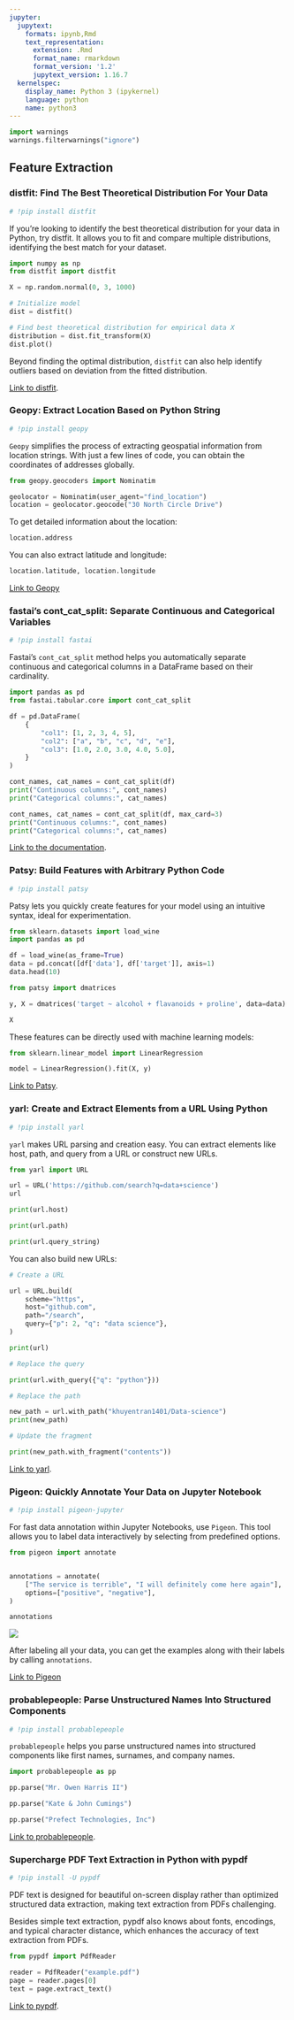```yaml
---
jupyter:
  jupytext:
    formats: ipynb,Rmd
    text_representation:
      extension: .Rmd
      format_name: rmarkdown
      format_version: '1.2'
      jupytext_version: 1.16.7
  kernelspec:
    display_name: Python 3 (ipykernel)
    language: python
    name: python3
---
```


```python
import warnings
warnings.filterwarnings("ignore")
```

## Feature Extraction


### distfit: Find The Best Theoretical Distribution For Your Data

```python
# !pip install distfit
```

If you're looking to identify the best theoretical distribution for your data in Python, try distfit. It allows you to fit and compare multiple distributions, identifying the best match for your dataset.

```python
import numpy as np
from distfit import distfit

X = np.random.normal(0, 3, 1000)

# Initialize model
dist = distfit()

# Find best theoretical distribution for empirical data X
distribution = dist.fit_transform(X)
dist.plot()
```

Beyond finding the optimal distribution, `distfit` can also help identify outliers based on deviation from the fitted distribution.


[Link to distfit](https://erdogant.github.io/distfit/pages/html/index.html).


### Geopy: Extract Location Based on Python String

```python
# !pip install geopy
```

`Geopy` simplifies the process of extracting geospatial information from location strings. With just a few lines of code, you can obtain the coordinates of addresses globally.

```python
from geopy.geocoders import Nominatim

geolocator = Nominatim(user_agent="find_location")
location = geolocator.geocode("30 North Circle Drive")
```

To get detailed information about the location:

```python
location.address
```

You can also extract latitude and longitude:

```python
location.latitude, location.longitude
```

[Link to Geopy](https://geopy.readthedocs.io/en/stable/)


### fastai’s cont_cat_split: Separate Continuous and Categorical Variables

```python
# !pip install fastai
```

Fastai's `cont_cat_split` method helps you automatically separate continuous and categorical columns in a DataFrame based on their cardinality.

```python
import pandas as pd
from fastai.tabular.core import cont_cat_split

df = pd.DataFrame(
    {
        "col1": [1, 2, 3, 4, 5],
        "col2": ["a", "b", "c", "d", "e"],
        "col3": [1.0, 2.0, 3.0, 4.0, 5.0],
    }
)

cont_names, cat_names = cont_cat_split(df)
print("Continuous columns:", cont_names)
print("Categorical columns:", cat_names)
```

```python
cont_names, cat_names = cont_cat_split(df, max_card=3)
print("Continuous columns:", cont_names)
print("Categorical columns:", cat_names)
```

[Link to the documentation](https://docs.fast.ai/tabular.core.html).


### Patsy: Build Features with Arbitrary Python Code

```python
# !pip install patsy
```

Patsy lets you quickly create features for your model using an intuitive syntax, ideal for experimentation.

```python
from sklearn.datasets import load_wine
import pandas as pd 
```

```python
df = load_wine(as_frame=True)
data = pd.concat([df['data'], df['target']], axis=1)
data.head(10)
```

```python
from patsy import dmatrices

y, X = dmatrices('target ~ alcohol + flavanoids + proline', data=data)
```

```python
X
```

These features can be directly used with machine learning models:

```python
from sklearn.linear_model import LinearRegression

model = LinearRegression().fit(X, y)
```

[Link to Patsy](https://patsy.readthedocs.io/en/latest/overview.html).


### yarl: Create and Extract Elements from a URL Using Python

```python
# !pip install yarl
```

`yarl` makes URL parsing and creation easy. You can extract elements like host, path, and query from a URL or construct new URLs.

```python
from yarl import URL 

url = URL('https://github.com/search?q=data+science')
url 
```

```python
print(url.host) 
```

```python
print(url.path) 
```

```python
print(url.query_string) 
```

You can also build new URLs:

```python
# Create a URL

url = URL.build(
    scheme="https",
    host="github.com",
    path="/search",
    query={"p": 2, "q": "data science"},
)

print(url)
```

```python
# Replace the query

print(url.with_query({"q": "python"}))
```

```python
# Replace the path

new_path = url.with_path("khuyentran1401/Data-science")
print(new_path)
```

```python
# Update the fragment

print(new_path.with_fragment("contents"))
```

[Link to yarl](https://github.com/aio-libs/yarl).


### Pigeon: Quickly Annotate Your Data on Jupyter Notebook

```python
# !pip install pigeon-jupyter
```

For fast data annotation within Jupyter Notebooks, use `Pigeon`. This tool allows you to label data interactively by selecting from predefined options.

```python
from pigeon import annotate


annotations = annotate(
    ["The service is terrible", "I will definitely come here again"],
    options=["positive", "negative"],
)
```

```python
annotations
```

![](../img/pigeon_demo.gif)


After labeling all your data, you can get the examples along with their labels by calling `annotations`.


[Link to Pigeon](https://github.com/agermanidis/pigeon)


### probablepeople: Parse Unstructured Names Into Structured Components

```python
# !pip install probablepeople  
```

`probablepeople` helps you parse unstructured names into structured components like first names, surnames, and company names.

```python
import probablepeople as pp

pp.parse("Mr. Owen Harris II")
```

```python
pp.parse("Kate & John Cumings")
```

```python
pp.parse("Prefect Technologies, Inc")
```

[Link to probablepeople](https://github.com/datamade/probablepeople).


### Supercharge PDF Text Extraction in Python with pypdf

```python
# !pip install -U pypdf
```

PDF text is designed for beautiful on-screen display rather than optimized structured data extraction, making text extraction from PDFs challenging. 

Besides simple text extraction, pypdf also knows about fonts, encodings, and typical character distance, which enhances the accuracy of text extraction from PDFs.

```python
from pypdf import PdfReader

reader = PdfReader("example.pdf")
page = reader.pages[0]
text = page.extract_text()
```

[Link to pypdf](https://github.com/py-pdf/pypdf).
